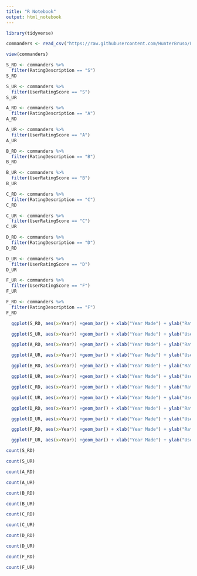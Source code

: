 ---
title: "R Notebook"
output: html_notebook
---
```{r, message=FALSE, warning=FALSE}
library(tidyverse)
```


```{r}
commanders <- read_csv("https://raw.githubusercontent.com/HunterBruso/Final-Project/master/List%20Of%20Netflix%20shows.csv")

```


```{r}
view(commanders)
```

```{r}
S_RD <- commanders %>%
  filter(RatingDescription == "S")
S_RD
```
```{r}

S_UR <- commanders %>%
  filter(UserRatingScore == "S")
S_UR
```

```{r}
A_RD <- commanders %>%
  filter(RatingDescription == "A")
A_RD
```

```{r}

A_UR <- commanders %>%
  filter(UserRatingScore == "A")
A_UR
```



```{r}

B_RD <- commanders %>%
  filter(RatingDescription == "B")
B_RD
```
```{r}

B_UR <- commanders %>%
  filter(UserRatingScore == "B")
B_UR
```

```{r}

C_RD <- commanders %>%
  filter(RatingDescription == "C")
C_RD
```


```{r}

C_UR <- commanders %>%
  filter(UserRatingScore == "C")
C_UR
```

```{r}

D_RD <- commanders %>%
  filter(RatingDescription == "D")
D_RD
```


```{r}

D_UR <- commanders %>%
  filter(UserRatingScore == "D")
D_UR
```


```{r}

F_UR <- commanders %>%
  filter(UserRatingScore == "F")
F_UR
```

```{r}

F_RD <- commanders %>%
  filter(RatingDescription == "F")
F_RD
```



```{r}
  ggplot(S_RD, aes(x=Year)) +geom_bar() + xlab("Year Made") + ylab("RatingDescription")
```

```{r}
  ggplot(S_UR, aes(x=Year)) +geom_bar() + xlab("Year Made") + ylab("UserRatingScore")
```




```{r}
  ggplot(A_RD, aes(x=Year)) +geom_bar() + xlab("Year Made") + ylab("RatingDescription")
```



```{r}
  ggplot(A_UR, aes(x=Year)) +geom_bar() + xlab("Year Made") + ylab("UserRatingScore")
```


```{r}
  ggplot(B_RD, aes(x=Year)) +geom_bar() + xlab("Year Made") + ylab("RatingDescription")
```



```{r}
  ggplot(B_UR, aes(x=Year)) +geom_bar() + xlab("Year Made") + ylab("UserRatingScore")
```


```{r}
  ggplot(C_RD, aes(x=Year)) +geom_bar() + xlab("Year Made") + ylab("RatingDescription")
```


```{r}
  ggplot(C_UR, aes(x=Year)) +geom_bar() + xlab("Year Made") + ylab("UserRatingScore")
```


```{r}
  ggplot(D_RD, aes(x=Year)) +geom_bar() + xlab("Year Made") + ylab("RatingDescription")
```


```{r}
  ggplot(D_UR, aes(x=Year)) +geom_bar() + xlab("Year Made") + ylab("UserRatingScore")
```


```{r}
  ggplot(F_RD, aes(x=Year)) +geom_bar() + xlab("Year Made") + ylab("RatingDescription")
```


```{r}
  ggplot(F_UR, aes(x=Year)) +geom_bar() + xlab("Year Made") + ylab("UserRatingScore")
```



```{r}
count(S_RD)
```
```{r}
count(S_UR)
```
```{r}
count(A_RD)
```

```{r}
count(A_UR)
```
```{r}
count(B_RD)
```


```{r}
count(B_UR)
```

```{r}
count(C_RD)
```


```{r}
count(C_UR)
```

```{r}
count(D_RD)
```



```{r}
count(D_UR)
```

```{r}
count(F_RD)
```



```{r}
count(F_UR)
```